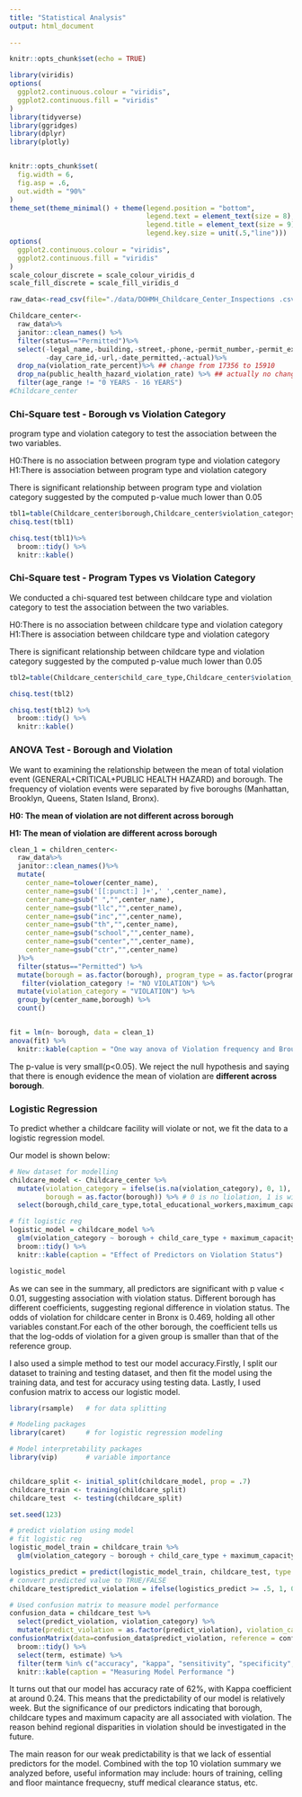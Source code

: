 ```yaml
---
title: "Statistical Analysis"
output: html_document
    
---
```


```r
knitr::opts_chunk$set(echo = TRUE)

library(viridis)
options(
  ggplot2.continuous.colour = "viridis",
  ggplot2.continuous.fill = "viridis"
)
library(tidyverse)
library(ggridges)
library(dplyr)
library(plotly)


knitr::opts_chunk$set(
  fig.width = 6,
  fig.asp = .6,
  out.width = "90%"
)
theme_set(theme_minimal() + theme(legend.position = "bottom",
                                  legend.text = element_text(size = 8),
                                  legend.title = element_text(size = 9),
                                  legend.key.size = unit(.5,"line")))
options(
  ggplot2.continuous.colour = "viridis",
  ggplot2.continuous.fill = "viridis"
)
scale_colour_discrete = scale_colour_viridis_d
scale_fill_discrete = scale_fill_viridis_d
```

```r
raw_data<-read_csv(file="./data/DOHMH_Childcare_Center_Inspections .csv")
```


```r
Childcare_center<-
  raw_data%>%
  janitor::clean_names() %>%
  filter(status=="Permitted")%>%
  select(-legal_name,-building,-street,-phone,-permit_number,-permit_expiration,
         -day_care_id,-url,-date_permitted,-actual)%>%
  drop_na(violation_rate_percent)%>% ## change from 17356 to 15910
  drop_na(public_health_hazard_violation_rate) %>% ## actually no change
  filter(age_range != "0 YEARS - 16 YEARS")
#Childcare_center
```

### Chi-Square test - Borough vs Violation Category
program type and violation category to test the association between the two variables. 

H0:There is no association between program type and violation category
H1:There is  association between program type and violation category


There is significant relationship between program type and violation category suggested by the computed p-value much lower than 0.05

```r
tbl1=table(Childcare_center$borough,Childcare_center$violation_category)
chisq.test(tbl1)

chisq.test(tbl1)%>% 
  broom::tidy() %>% 
  knitr::kable()
```

### Chi-Square test - Program Types vs Violation Category
We conducted a chi-squared test between childcare type and violation category to test the association between the two variables. 

H0:There is no association between childcare type and violation category
H1:There is  association between childcare type and violation category


There is significant relationship between childcare type and violation category suggested by the computed p-value much lower than 0.05
```r
tbl2=table(Childcare_center$child_care_type,Childcare_center$violation_category)

chisq.test(tbl2)

chisq.test(tbl2) %>% 
  broom::tidy() %>% 
  knitr::kable()
```

### ANOVA Test - Borough and Violation

 We want to examining the relationship between the mean of total violation event (GENERAL+CRITICAL+PUBLIC HEALTH HAZARD) and borough. The frequency of violation events were separated by five boroughs (Manhattan, Brooklyn, Queens, Staten Island, Bronx).  


**H0: The mean of violation are not different across borough**

**H1: The mean of violation are different across borough**
```r
clean_1 = children_center<-
  raw_data%>%
  janitor::clean_names()%>%
  mutate(
    center_name=tolower(center_name),
    center_name=gsub('[[:punct:] ]+',' ',center_name),
    center_name=gsub(" ","",center_name),
    center_name=gsub("llc","",center_name),
    center_name=gsub("inc","",center_name),
    center_name=gsub("th","",center_name),
    center_name=gsub("school","",center_name),
    center_name=gsub("center","",center_name),
    center_name=gsub("ctr","",center_name)
  )%>%
  filter(status=="Permitted") %>% 
  mutate(borough = as.factor(borough), program_type = as.factor(program_type)) %>%
   filter(violation_category != "NO VIOLATION") %>% 
  mutate(violation_category = "VIOLATION") %>% 
  group_by(center_name,borough) %>% 
  count() 


fit = lm(n~ borough, data = clean_1)
anova(fit) %>% 
  knitr::kable(caption = "One way anova of Violation frequency and Brough")
```
The p-value is very small(p<0.05). We reject the null hypothesis and saying that there is enough evidence the mean of violation are **different across borough**. 


### Logistic Regression
To predict whether a childcare facility will violate or not, we fit the data to a logistic regression model. 


Our model is shown below:
```r
# New dataset for modelling
childcare_model <- Childcare_center %>% 
  mutate(violation_category = ifelse(is.na(violation_category), 0, 1),
         borough = as.factor(borough)) %>% # 0 is no liolation, 1 is with violation
  select(borough,child_care_type,total_educational_workers,maximum_capacity, violation_category)

# fit logistic reg
logistic_model = childcare_model %>% 
  glm(violation_category ~ borough + child_care_type + maximum_capacity, data = ., family = binomial()) %>% 
  broom::tidy() %>% 
  knitr::kable(caption = "Effect of Predictors on Violation Status")

logistic_model
```
As we can see in the summary, all predictors are significant with p value < 0.01, suggesting association with violation status. Different borough has different coefficients, suggesting regional difference in violation status. The odds of violation for childcare center in Bronx is 0.469, holding all other variables constant.For each of the other borough, the coefficient tells us that the log-odds of violation for a given group is smaller than that of the reference group.

I also used a simple method to test our model accuracy.Firstly, I split our dataset to training and testing dataset, and then fit the model using the training data, and test for accuracy using testing data. Lastly, I used confusion matrix to access our logistic model.

```r
library(rsample)   # for data splitting

# Modeling packages
library(caret)     # for logistic regression modeling

# Model interpretability packages
library(vip)       # variable importance


childcare_split <- initial_split(childcare_model, prop = .7)
childcare_train <- training(childcare_split)
childcare_test  <- testing(childcare_split)

set.seed(123)

# predict violation using model
# fit logistic reg
logistic_model_train = childcare_train %>% 
  glm(violation_category ~ borough + child_care_type + maximum_capacity, data = ., family = binomial()) 

logistics_predict = predict(logistic_model_train, childcare_test, type = 'response')
# convert predicted value to TRUE/FALSE
childcare_test$predict_violation = ifelse(logistics_predict >= .5, 1, 0)

# Used confusion matrix to measure model performance
confusion_data = childcare_test %>% 
  select(predict_violation, violation_category) %>% 
  mutate(predict_violation = as.factor(predict_violation), violation_category = as.factor(violation_category))
confusionMatrix(data=confusion_data$predict_violation, reference = confusion_data$violation_category) %>% 
  broom::tidy() %>% 
  select(term, estimate) %>% 
  filter(term %in% c("accuracy", "kappa", "sensitivity", "specificity", "f1")) %>% 
  knitr::kable(caption = "Measuring Model Performance ")

```

It turns out that our model has accuracy rate of 62%, with Kappa coefficient at around 0.24. This means that the predictability of our model is relatively week. But the significance of our predictors indicating that borough, childcare types and maximum capacity are all associated with violation. The reason behind regional disparities in violation should be investigated in the future.


The main reason for our weak predictability is that we lack of essential predictors for the model. Combined with the top 10 violation summary we analyzed before, useful information may include: hours of training, celling and floor maintance frequecny, stuff medical clearance status, etc.